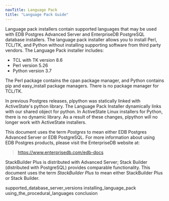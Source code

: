 ```yaml
---
navTitle: Language Pack
title: "Language Pack Guide"
---
```




Language pack installers contain supported languages that may be used with EDB Postgres Advanced Server and EnterpriseDB PostgreSQL database installers. The language pack installer allows you to install Perl, TCL/TK, and Python without installing supporting software from third party vendors. The Language Pack installer includes:

  - TCL with TK version 8.6
  - Perl version 5.26
  - Python version 3.7

The Perl package contains the <span class="title-ref">cpan</span> package manager, and Python contains <span class="title-ref">pip</span> and <span class="title-ref">easy_install</span> package managers. There is no package manager for TCL/TK.

In previous Postgres releases, <span class="title-ref">plpython</span> was statically linked with ActiveState's python library. The Language Pack Installer dynamically links with our shared object for python. In ActiveState Linux installers for Python, there is no dynamic library. As a result of these changes, <span class="title-ref">plpython</span> will no longer work with ActiveState installers.

This document uses the term *Postgres* to mean either EDB Postgres Advanced Server or EDB PostgreSQL. For more information about using EDB Postgres products, please visit the EnterpriseDB website at:

> <https://www.enterprisedb.com/edb-docs>

StackBuilder Plus is distributed with Advanced Server; Stack Builder (distributed with PostgreSQL) provides comparable functionality. This document uses the term *StackBuilder Plus* to mean either StackBuilder Plus or Stack Builder.

<div class="toctree" data-maxdepth="3">

supported_database_server_versions installing_language_pack using_the_procedural_languages conclusion

</div>
